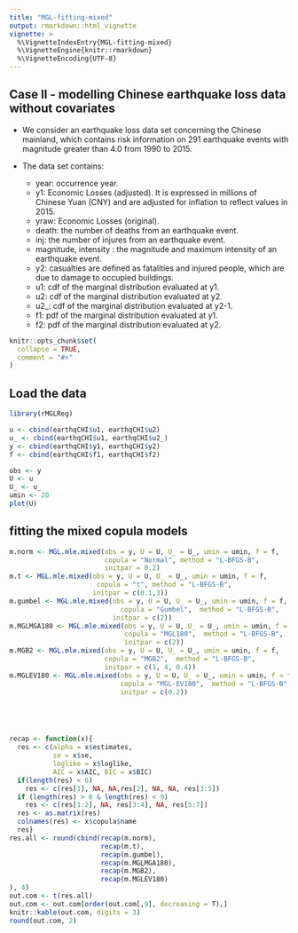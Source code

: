 ```yaml
---
title: "MGL-fitting-mixed"
output: rmarkdown::html_vignette
vignette: >
  %\VignetteIndexEntry{MGL-fitting-mixed}
  %\VignetteEngine{knitr::rmarkdown}
  %\VignetteEncoding{UTF-8}
---
```


## Case II - modelling Chinese earthquake loss data without covariates


- We consider an earthquake loss data set concerning the Chinese mainland, which contains risk information on 291 earthquake events with magnitude greater than 4.0 from 1990 to 2015.

- The data set contains:
   - year: occurrence year.
   - y1: Economic Losses (adjusted). It is expressed in millions of Chinese Yuan (CNY) and are adjusted for inflation to reflect values in 2015.
  - yraw: Economic Losses (original).
  - death: the number of deaths from an earthquake event.
  - inj: the number of injures from an earthquake event.
  - magnitude, intensity : the magnitude and maximum intensity of an earthquake event.
  - y2: casualties are defined as fatalities and injured people, which are due to damage to occupied buildings.
  - u1: cdf of the marginal distribution evaluated at y1.
  - u2: cdf of the marginal distribution evaluated at y2.
  - u2_: cdf of the marginal distribution evaluated at y2-1.
  - f1: pdf of the marginal distribution evaluated at y1.
  - f2: pdf of the marginal distribution evaluated at y2.

	
```r
knitr::opts_chunk$set(
  collapse = TRUE,
  comment = "#>"
)
```

## Load the data
```r
library(rMGLReg)

u <- cbind(earthqCHI$u1, earthqCHI$u2)
u_ <- cbind(earthqCHI$u1, earthqCHI$u2_)
y <- cbind(earthqCHI$y1, earthqCHI$y2)
f <- cbind(earthqCHI$f1, earthqCHI$f2)

obs <- y
U <- u
U_ <- u_
umin <- 20
plot(U)
```

## fitting the mixed copula models

```r
m.norm <- MGL.mle.mixed(obs = y, U = U, U_ = U_, umin = umin, f = f,
                        copula = "Normal", method = "L-BFGS-B",
                        initpar = 0.2)
m.t <- MGL.mle.mixed(obs = y, U = U, U_ = U_, umin = umin, f = f,
                      copula = "t", method = "L-BFGS-B",
                     initpar = c(0.1,3))
m.gumbel <- MGL.mle.mixed(obs = y, U = U, U_ = U_, umin = umin, f = f,
                            copula = "Gumbel",  method = "L-BFGS-B",
                          initpar = c(2))
m.MGLMGA180 <- MGL.mle.mixed(obs = y, U = U, U_ = U_, umin = umin, f = f,
                             copula = "MGL180",  method = "L-BFGS-B",
                             initpar = c(2))
m.MGB2 <- MGL.mle.mixed(obs = y, U = U, U_ = U_, umin = umin, f = f,
                        copula = "MGB2",  method = "L-BFGS-B",
                        initpar = c(1, 4, 0.4))
m.MGLEV180 <- MGL.mle.mixed(obs = y, U = U, U_ = U_, umin = umin, f = f,
                            copula = "MGL-EV180",  method = "L-BFGS-B",
                            initpar = c(0.2))





recap <- function(x){
  res <- c(alpha = x$estimates,
           se = x$se,
           loglike = x$loglike,
           AIC = x$AIC, BIC = x$BIC)
  if(length(res) < 6)
    res <- c(res[1], NA, NA,res[2], NA, NA, res[3:5])
  if (length(res) > 6 & length(res) < 9)
    res <- c(res[1:2], NA, res[3:4], NA, res[5:7])
  res <- as.matrix(res)
  colnames(res) <- x$copula$name
  res}
res.all <- round(cbind(recap(m.norm),
                       recap(m.t),
                       recap(m.gumbel),
                       recap(m.MGLMGA180),
                       recap(m.MGB2),
                       recap(m.MGLEV180)
), 4)
out.com <- t(res.all)
out.com <- out.com[order(out.com[,9], decreasing = T),]
knitr::kable(out.com, digits = 3)
round(out.com, 2)
```
